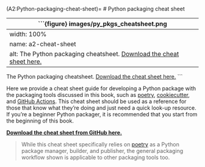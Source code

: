 

(A2:Python-packaging-cheat-sheet)=
# Python packaging cheat sheet


```{figure} images/py_pkgs_cheatsheet.png
---
width: 100%
name: a2-cheat-sheet
alt: The Python packaging cheatsheet. [Download the cheat sheet here.](https://github.com/UBC-MDS/py-pkgs/blob/master/py-pkgs/images/raw/py_pkgs_cheatsheet.pdf)
---
The Python packaging cheatsheet. [Download the cheat sheet here.](https://github.com/UBC-MDS/py-pkgs/blob/master/py-pkgs/images/raw/py_pkgs_cheatsheet.pdf)
```

<!-- #region -->
Here we provide a cheat sheet guide for developing a Python package with the packaging tools discussed in this book, such as [poetry](https://python-poetry.org/), [cookiecutter](https://cookiecutter.readthedocs.io/), and [GitHub Actions](https://docs.github.com/en/actions). This cheat sheet should be used as a reference for those that know what they're doing and just need a quick look-up resource. If you're a beginner Python packager, it is recommended that you start from the beginning of this book.

[**Download the cheat sheet from GitHub here.**](https://github.com/UBC-MDS/py-pkgs/blob/master/py-pkgs/images/raw/py_pkgs_cheatsheet.pdf)

>While this cheat sheet specifically relies on [poetry](https://python-poetry.org/) as a Python package manager, builder, and publisher, the general packaging workflow shown is applicable to other packaging tools too.

<!-- #endregion -->
